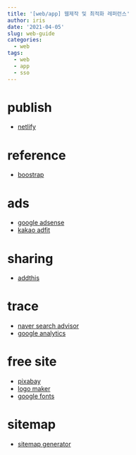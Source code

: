 ```yaml
---
title: '[web/app] 웹제작 및 최적화 레퍼런스'
author: iris
date: '2021-04-05'
slug: web-guide
categories:
  - web
tags:
  - web
  - app
  - sso
---
```



# **publish**
+ [netlify](https://app.netlify.com/)


# **reference**
+ [boostrap](https://getbootstrap.com/docs/4.5/getting-started/introduction/)


# **ads**
+ [google adsense](https://www.google.com/adsense/)
+ [kakao adfit](https://accounts.kakao.com/login/adfit?continue=https%3A%2F%2Fadfit.kakao.com%2Fj_spring_security_check)


# **sharing**
+ [addthis](https://www.addthis.com/dashboard#gallery/pub/ra-6066e0b2e0920667)

# **trace**
+ [naver search advisor](https://searchadvisor.naver.com/)
+ [google analytics](https://analytics.google.com/analytics)


# **free site**
+ [pixabay](https://pixabay.com/ko/)
+ [logo maker](https://logomakr.com/)
+ [google fonts](https://fonts.google.com/?subset=korean)

# **sitemap**
+ [sitemap generator](https://www.xml-sitemaps.com/)


